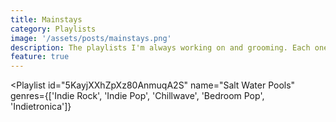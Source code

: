 ```yaml
---
title: Mainstays
category: Playlists
image: '/assets/posts/mainstays.png'
description: The playlists I'm always working on and grooming. Each one is a running list of songs categorized by genre, mood, vibe, whatever you want to call it.
feature: true
---
```


<Playlist
  id="5KayjXXhZpXz80AnmuqA2S"
  name="Salt Water Pools"
  genres={['Indie Rock', 'Indie Pop', 'Chillwave', 'Bedroom Pop', 'Indietronica']}
>

</Playlist>
<Playlist
  id="6z8bhSN1WkrfXqu1ahCUmy"
  name="Goes to the Tropics"
  genres={['Chillwave', 'Tropical Disco', 'Synthwave', 'Chillhop', 'Pop', 'Retro']}
/>
<Playlist
  id="4tg7YVh3zdKiCI6CyIq4qq"
  name="Music for Gatherings"
  genres={['Electronic', 'Deep House', 'World', 'Funk', 'Chillout']}
/>
<Playlist id="0OkGYmVhNSk9eGWiq8WShg" name="Loversmelt" genres={['Soul', 'Jazz', 'Funk', 'World', 'Oldies']} />
<Playlist
  id="4X0dQkrrqYpKP77azZ9OtA"
  name="Rawk"
  genres={['Emo', 'Pop Punk', 'Punk', 'Post Hardcore', 'Rock', 'Math Rock']}
/>
<Playlist id="7GdGXYg78vbbh0OKTorSXy" name="JocRoc" genres={['Rock', '90s Radio Rock', 'Heavy Rock']} />
<Playlist
  id="2EYAg44xs4vvfUXbXaGeBN"
  name="NuDadRock"
  genres={['Classic Rock', 'Indie Rock', '90s College Radio Rock', 'Folk', 'Acoustic']}
/>
<Playlist id="7a37K5564iRapvFnXxVwmE" name="Cool Down" genres={['Electronic', 'Deep House', 'Chillout', 'Ambient']} />
<Playlist
  id="5YhyVUBgjWS4PHXUtUTAP9"
  name="Club Krunz"
  genres={['Electronica', 'House', 'Deep House', 'NuDisco', 'Tech House', 'Progressive House']}
/>
<Playlist id="5ozR6xRLpiNObuk29d4UIo" name="House Party Tunes" genres={['Party', 'Hip Hop', 'NuDisco', 'Upbeat']} />
<Playlist id="6cReMkPE9C1MgJ4ikQY3KH" name="Hip Hop / R&B" genres={['Hip Hop', 'Rap', 'R&B']} />
<Playlist
  id="09Jp9Uu5saKpfg0EMm5OE6"
  name="Despacio is Happiness"
  genres={['New Wave', 'Disco', 'Electronic', 'Eclectic']}
/>
